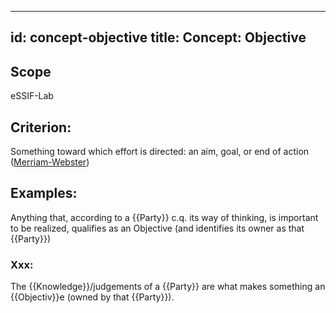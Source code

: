 
---
id: concept-objective
title: Concept: Objective
---

## Scope
eSSIF-Lab

## Criterion:
Something toward which effort is directed: an aim, goal, or end of action ([Merriam-Webster](https://www.merriam-webster.com/dictionary/objective))

## Examples:
Anything that, according to a {{Party}} c.q. its way of thinking, is important to be realized, qualifies as an Objective (and identifies its owner as that {{Party}})

### Xxx:
The {{Knowledge}}/judgements of a {{Party}} are what makes something an {{Objectiv}}e (owned by that {{Party}}).

